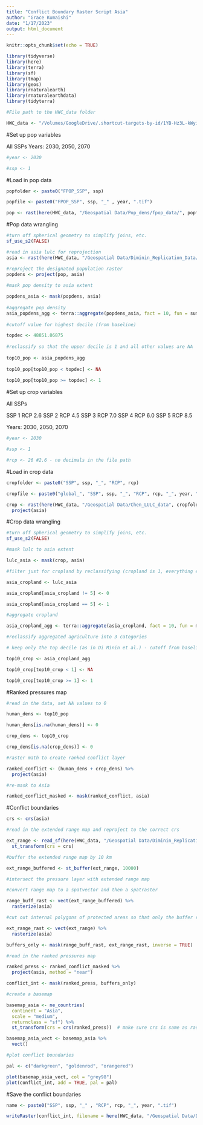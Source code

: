 ```yaml
---
title: "Conflict Boundary Raster Script Asia"
author: "Grace Kumaishi"
date: "1/17/2023"
output: html_document
---
```


```r
knitr::opts_chunk$set(echo = TRUE)

library(tidyverse)
library(here)
library(terra)
library(sf)
library(tmap)
library(geos)
library(rnaturalearth)
library(rnaturalearthdata)
library(tidyterra)

#File path to the HWC_data folder

HWC_data <- "/Volumes/GoogleDrive/.shortcut-targets-by-id/1YB-Hz3L-kWyiZMg2UM89GQkvqXyZUW1H/HWC_data"
```

#Set up pop variables

All SSPs
Years: 2030, 2050, 2070

```r
#year <- 2030

#ssp <- 1
```

#Load in pop data

```r
popfolder <- paste0("FPOP_SSP", ssp)

popfile <- paste0("FPOP_SSP", ssp, "_" , year, ".tif")

pop <- rast(here(HWC_data, "/Geospatial Data/Pop_dens/fpop_data/", popfolder, popfile))
```

#Pop data wrangling

```r
#turn off spherical geometry to simplify joins, etc.
sf_use_s2(FALSE)

#read in asia lulc for reprojection
asia <- rast(here(HWC_data, "/Geospatial Data/Diminin_Replication_Data/cropped_lulc/lulc_asia.tif")) 

#reproject the designated population raster
popdens <- project(pop, asia)
  
#mask pop density to asia extent

popdens_asia <- mask(popdens, asia)
  
#aggregate pop density
asia_popdens_agg <- terra::aggregate(popdens_asia, fact = 10, fun = sum, na.rm = TRUE)
  
#cutoff value for highest decile (from baseline)

topdec <- 48851.86875
  
#reclassify so that the upper decile is 1 and all other values are NA
  
top10_pop <- asia_popdens_agg
  
top10_pop[top10_pop < topdec] <- NA
  
top10_pop[top10_pop >= topdec] <- 1
```

#Set up crop variables

All SSPs

SSP 1 RCP 2.6
SSP 2 RCP 4.5
SSP 3 RCP 7.0 
SSP 4 RCP 6.0 
SSP 5 RCP 8.5

Years: 2030, 2050, 2070

```r
#year <- 2030

#ssp <- 1

#rcp <- 26 #2.6 - no decimals in the file path
```

#Load in crop data

```r

cropfolder <- paste0("SSP", ssp, "_", "RCP", rcp)

cropfile <- paste0("global_", "SSP", ssp, "_", "RCP", rcp, "_", year, ".tif")

crop <- rast(here(HWC_data, "/Geospatial Data/Chen_LULC_data", cropfolder, cropfile)) %>% 
  project(asia)
```

#Crop data wrangling

```r
#turn off spherical geometry to simplify joins, etc.
sf_use_s2(FALSE)

#mask lulc to asia extent

lulc_asia <- mask(crop, asia)

#filter just for cropland by reclassifying (cropland is 1, everything else is 0)

asia_cropland <- lulc_asia

asia_cropland[asia_cropland != 5] <- 0

asia_cropland[asia_cropland == 5] <- 1

#aggregate cropland

asia_cropland_agg <- terra::aggregate(asia_cropland, fact = 10, fun = mean, na.rm = TRUE)

#reclassify aggregated agriculture into 3 categories

# keep only the top decile (as in Di Minin et al.) - cutoff from baseline is 1 for 90th percentile

top10_crop <- asia_cropland_agg

top10_crop[top10_crop < 1] <- NA

top10_crop[top10_crop >= 1] <- 1
```

#Ranked pressures map

```r
#read in the data, set NA values to 0

human_dens <- top10_pop

human_dens[is.na(human_dens)] <- 0 

crop_dens <- top10_crop

crop_dens[is.na(crop_dens)] <- 0 

#raster math to create ranked conflict layer

ranked_conflict <- (human_dens + crop_dens) %>% 
  project(asia)

#re-mask to Asia

ranked_conflict_masked <- mask(ranked_conflict, asia)
```

#Conflict boundaries

```r
crs <- crs(asia)

#read in the extended range map and reproject to the correct crs

ext_range <- read_sf(here(HWC_data, "/Geospatial Data/Diminin_Replication_Data/extended_range/extended_range_asia.shp")) %>% 
  st_transform(crs = crs)

#buffer the extended range map by 10 km

ext_range_buffered <- st_buffer(ext_range, 10000)

#intersect the pressure layer with extended range map

#convert range map to a spatvector and then a spatraster

range_buff_rast <- vect(ext_range_buffered) %>% 
  rasterize(asia)

#cut out internal polygons of protected areas so that only the buffer remains

ext_range_rast <- vect(ext_range) %>% 
  rasterize(asia)

buffers_only <- mask(range_buff_rast, ext_range_rast, inverse = TRUE)

#read in the ranked pressures map

ranked_press <- ranked_conflict_masked %>% 
  project(asia, method = "near")

conflict_int <- mask(ranked_press, buffers_only)

#create a basemap

basemap_asia <- ne_countries(
  continent = "Asia",
  scale = "medium", 
  returnclass = "sf") %>% 
  st_transform(crs = crs(ranked_press))  # make sure crs is same as raster

basemap_asia_vect <- basemap_asia %>% 
  vect()

#plot conflict boundaries

pal <- c("darkgreen", "goldenrod", "orangered")

plot(basemap_asia_vect, col = "grey98")
plot(conflict_int, add = TRUE, pal = pal)
```

#Save the conflict boundaries

```r

name <- paste0("SSP", ssp, "_" , "RCP", rcp, "_", year, ".tif")

writeRaster(conflict_int, filename = here(HWC_data, "/Geospatial Data/Diminin_Replication_Data/conflict_boundaries_rasters_asia", name), overwrite = TRUE)
```























